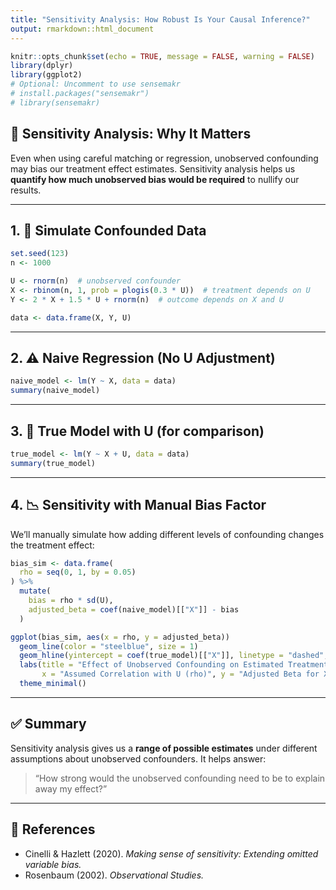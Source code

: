 ```yaml
---
title: "Sensitivity Analysis: How Robust Is Your Causal Inference?"
output: rmarkdown::html_document
---
```


```r
knitr::opts_chunk$set(echo = TRUE, message = FALSE, warning = FALSE)
library(dplyr)
library(ggplot2)
# Optional: Uncomment to use sensemakr
# install.packages("sensemakr")
# library(sensemakr)
```

## 🎯 Sensitivity Analysis: Why It Matters

Even when using careful matching or regression, unobserved confounding may bias our treatment effect estimates. Sensitivity analysis helps us **quantify how much unobserved bias would be required** to nullify our results.

---

## 1. 🧪 Simulate Confounded Data

```r
set.seed(123)
n <- 1000

U <- rnorm(n)  # unobserved confounder
X <- rbinom(n, 1, prob = plogis(0.3 * U))  # treatment depends on U
Y <- 2 * X + 1.5 * U + rnorm(n)  # outcome depends on X and U

data <- data.frame(X, Y, U)
```

---

## 2. ⚠️ Naive Regression (No U Adjustment)

```r
naive_model <- lm(Y ~ X, data = data)
summary(naive_model)
```

---

## 3. 📏 True Model with U (for comparison)

```r
true_model <- lm(Y ~ X + U, data = data)
summary(true_model)
```

---

## 4. 📉 Sensitivity with Manual Bias Factor

We'll manually simulate how adding different levels of confounding changes the treatment effect:

```r
bias_sim <- data.frame(
  rho = seq(0, 1, by = 0.05)
) %>%
  mutate(
    bias = rho * sd(U),
    adjusted_beta = coef(naive_model)[["X"]] - bias
  )

ggplot(bias_sim, aes(x = rho, y = adjusted_beta))
  geom_line(color = "steelblue", size = 1)
  geom_hline(yintercept = coef(true_model)[["X"]], linetype = "dashed", color = "red")
  labs(title = "Effect of Unobserved Confounding on Estimated Treatment Effect",
       x = "Assumed Correlation with U (rho)", y = "Adjusted Beta for X")
  theme_minimal()
```

---

## ✅ Summary

Sensitivity analysis gives us a **range of possible estimates** under different assumptions about unobserved confounders. It helps answer:

> "How strong would the unobserved confounding need to be to explain away my effect?"

---

## 📖 References

- Cinelli & Hazlett (2020). *Making sense of sensitivity: Extending omitted variable bias.*
- Rosenbaum (2002). *Observational Studies.*